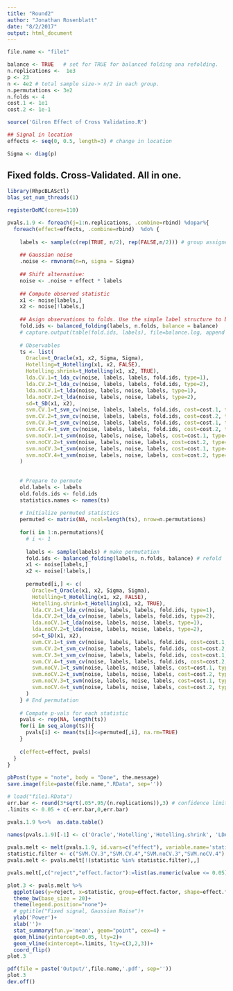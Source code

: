 ```yaml
---
title: "Round2"
author: "Jonathan Rosenblatt"
date: "8/2/2017"
output: html_document
---
```




```r
file.name <- "file1"

balance <- TRUE   # set for TRUE for balanced folding ana refolding.
n.replications <-  1e3
p <- 23
n <- 4e2 # total sample size-> n/2 in each group.
n.permutations <- 3e2
n.folds <- 4
cost.1 <- 1e1
cost.2 <- 1e-1

source('Gilron Effect of Cross Validatino.R')

## Signal in location
effects <- seq(0, 0.5, length=3) # change in location

Sigma <- diag(p)
```


## Fixed folds. Cross-Validated. All in one.
```r
library(RhpcBLASctl)
blas_set_num_threads(1)

registerDoMC(cores=110)
```


```r
pvals.1.9 <- foreach(j=1:n.replications, .combine=rbind) %dopar%{
  foreach(effect=effects, .combine=rbind)  %do% {
    
    labels <- sample(c(rep(TRUE, n/2), rep(FALSE,n/2))) # group assignemt labels
    
    ## Gaussian noise
    .noise <- rmvnorm(n=n, sigma = Sigma)
    
    ## Shift alternative:
    noise <- .noise + effect * labels
    
    ## Compute observed statistic
    x1 <- noise[labels,]
    x2 <- noise[!labels,]
    
    ## Asign observations to folds. Use the simple label structure to balance folds.
    fold.ids <- balanced_folding(labels, n.folds, balance = balance)
    # capture.output(table(fold.ids, labels), file=balance.log, append = TRUE)
    
    # Observables 
    ts <- list(
      Oracle=t_Oracle(x1, x2, Sigma, Sigma),
      Hotelling=t_Hotelling(x1, x2, FALSE),
      Hotelling.shrink=t_Hotelling(x1, x2, TRUE),
      lda.CV.1=t_lda_cv(noise, labels, labels, fold.ids, type=1),
      lda.CV.2=t_lda_cv(noise, labels, labels, fold.ids, type=2),
      lda.noCV.1=t_lda(noise, labels, noise, labels, type=1),
      lda.noCV.2=t_lda(noise, labels, noise, labels, type=2),
      sd=t_SD(x1, x2),
      svm.CV.1=t_svm_cv(noise, labels, labels, fold.ids, cost=cost.1, type=1),
      svm.CV.2=t_svm_cv(noise, labels, labels, fold.ids, cost=cost.2, type=1),
      svm.CV.3=t_svm_cv(noise, labels, labels, fold.ids, cost=cost.1, type=2),
      svm.CV.4=t_svm_cv(noise, labels, labels, fold.ids, cost=cost.2, type=2),
      svm.noCV.1=t_svm(noise, labels, noise, labels, cost=cost.1, type=1),
      svm.noCV.2=t_svm(noise, labels, noise, labels, cost=cost.2, type=1),
      svm.noCV.3=t_svm(noise, labels, noise, labels, cost=cost.1, type=2),
      svm.noCV.4=t_svm(noise, labels, noise, labels, cost=cost.2, type=2)
    )
    
    
    # Prepare to permute
    old.labels <- labels
    old.folds.ids <- fold.ids
    statistics.names <- names(ts)
    
    # Initialize permuted statistics
    permuted <- matrix(NA, ncol=length(ts), nrow=n.permutations)
    
    for(i in 1:n.permutations){
      # i <- 1
      
      labels <- sample(labels) # make permutation
      fold.ids <- balanced_folding(labels, n.folds, balance) # refold
      x1 <- noise[labels,]
      x2 <- noise[!labels,]
      
      permuted[i,] <- c(
        Oracle=t_Oracle(x1, x2, Sigma, Sigma),
        Hotelling=t_Hotelling(x1, x2, FALSE),
        Hotelling.shrink=t_Hotelling(x1, x2, TRUE),
        lda.CV.1=t_lda_cv(noise, labels, labels, fold.ids, type=1),
        lda.CV.2=t_lda_cv(noise, labels, labels, fold.ids, type=2),
        lda.noCV.1=t_lda(noise, labels, noise, labels, type=1),
        lda.noCV.2=t_lda(noise, labels, noise, labels, type=2),
        sd=t_SD(x1, x2),
        svm.CV.1=t_svm_cv(noise, labels, labels, fold.ids, cost=cost.1, type=1),
        svm.CV.2=t_svm_cv(noise, labels, labels, fold.ids, cost=cost.2, type=1),
        svm.CV.3=t_svm_cv(noise, labels, labels, fold.ids, cost=cost.1, type=2),
        svm.CV.4=t_svm_cv(noise, labels, labels, fold.ids, cost=cost.2, type=2),
        svm.noCV.1=t_svm(noise, labels, noise, labels, cost=cost.1, type=1),
        svm.noCV.2=t_svm(noise, labels, noise, labels, cost=cost.2, type=1),
        svm.noCV.3=t_svm(noise, labels, noise, labels, cost=cost.1, type=2),
        svm.noCV.4=t_svm(noise, labels, noise, labels, cost=cost.2, type=2)
      )
    } # End permutation
    
    # Compute p-vals for each statistic
    pvals <- rep(NA, length(ts))
    for(i in seq_along(ts)){
      pvals[i] <- mean(ts[i]<=permuted[,i], na.rm=TRUE)
    }
    
    c(effect=effect, pvals) 
  }
} 
  
pbPost(type = "note", body = "Done", the.message)
save.image(file=paste(file.name,".RData", sep=''))
```



```r
# load("file1.RData")
err.bar <- round(3*sqrt(.05*.95/(n.replications)),3) # confidence limits of p-value
.limits <- 0.05 + c(-err.bar,0,err.bar)

pvals.1.9 %<>%  as.data.table()

names(pvals.1.9)[-1] <- c('Oracle','Hotelling','Hotelling.shrink', 'LDA.CV.1', 'LDA.CV.2', 'LDA.noCV.1', 'LDA.noCV.2',  'SD','SVM.CV.1', 'SVM.CV.2', 'SVM.CV.3',  'SVM.CV.4','SVM.noCV.1', 'SVM.noCV.2', 'SVM.noCV.3','SVM.noCV.4')
  
pvals.melt <- melt(pvals.1.9, id.vars=c("effect"), variable.name='statistic') 
statistic.filter <- c("SVM.CV.3","SVM.CV.4","SVM.noCV.3","SVM.noCV.4")
pvals.melt <- pvals.melt[!(statistic %in% statistic.filter),,]

pvals.melt[,c("reject","effect.factor"):=list(as.numeric(value <= 0.05), as.factor(effect)),] 
```


```r
plot.3 <- pvals.melt %>% 
  ggplot(aes(y=reject, x=statistic, group=effect.factor, shape=effect.factor, color=effect.factor)) +
  theme_bw(base_size = 20)+
  theme(legend.position="none")+
  # ggtitle("Fixed signal, Gaussian Noise")+
  ylab('Power')+
  xlab('')+
  stat_summary(fun.y='mean', geom="point", cex=4) +
  geom_hline(yintercept=0.05, lty=2)+
  geom_vline(xintercept=.limits, lty=c(3,2,3))+
  coord_flip()
plot.3

pdf(file = paste('Output/',file.name,'.pdf', sep=''))
plot.3
dev.off()
```


